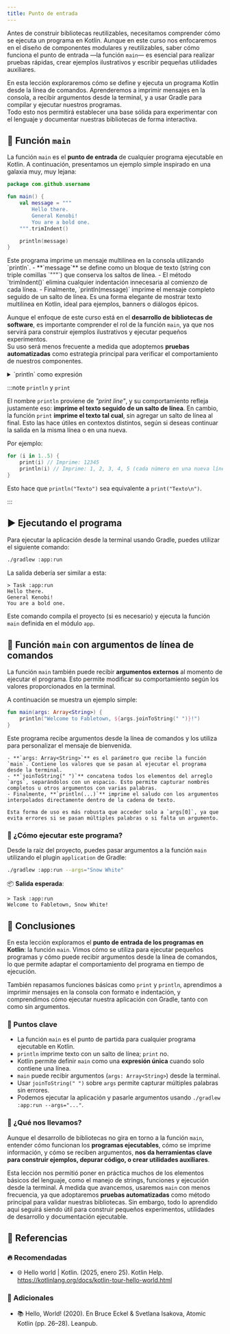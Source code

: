 ```yaml
---
title: Punto de entrada
---
```


<ReadingTime />

Antes de construir bibliotecas reutilizables, necesitamos comprender cómo se ejecuta un programa en Kotlin. Aunque en este curso nos enfocaremos en el diseño de componentes modulares y reutilizables, saber cómo funciona el punto de entrada —la función `main`— es esencial para realizar pruebas rápidas, crear ejemplos ilustrativos y escribir pequeñas utilidades auxiliares.

En esta lección exploraremos cómo se define y ejecuta un programa Kotlin desde la línea de comandos. Aprenderemos a imprimir mensajes en la consola, a recibir argumentos desde la terminal, y a usar Gradle para compilar y ejecutar nuestros programas.  
Todo esto nos permitirá establecer una base sólida para experimentar con el lenguaje y documentar nuestras bibliotecas de forma interactiva.

## 🚪 Función `main`

La función `main` es el **punto de entrada** de cualquier programa ejecutable en Kotlin. A continuación, presentamos un ejemplo simple inspirado en una galaxia muy, muy lejana:

```kotlin showLineNumbers title="app/src/main/kotlin/com/github/username/app.kt"
package com.github.username

fun main() {
    val message = """
        Hello there.
        General Kenobi!
        You are a bold one.
    """.trimIndent()

    println(message)
}
```

<Explanation>
    Este programa imprime un mensaje multilínea en la consola utilizando `println`.  
    - **`message`** se define como un bloque de texto (string con triple comillas `"""`) que conserva los saltos de línea.  
    - El método `trimIndent()` elimina cualquier indentación innecesaria al comienzo de cada línea.  
    - Finalmente, `println(message)` imprime el mensaje completo seguido de un salto de línea.  
    Es una forma elegante de mostrar texto multilínea en Kotlin, ideal para ejemplos, banners o diálogos épicos.
</Explanation>

Aunque el enfoque de este curso está en el **desarrollo de bibliotecas de software**, es importante comprender el rol de la función `main`, ya que nos servirá para construir ejemplos ilustrativos y ejecutar pequeños experimentos.  
Su uso será menos frecuente a medida que adoptemos **pruebas automatizadas** como estrategia principal para verificar el comportamiento de nuestros componentes.

<details>
    <summary>`println` como expresión</summary>

    En Kotlin, `println` es una función que retorna un valor de tipo `Unit`, lo que significa que puede usarse como **una expresión**, no solo como una instrucción.

    Gracias a esto, podemos escribir la función `main` de forma más concisa utilizando la sintaxis de expresión única:

    ```kotlin showLineNumbers
    fun main() = println("Hello, World!")
    ```

    Aunque esta forma es perfectamente válida, **no es tan común** en la práctica para funciones `main`, ya que suele preferirse la forma tradicional con bloques explícitos. Aun así, es útil saber que esta sintaxis es posible y puede resultar conveniente para programas simples o ejemplos breves.
</details>

:::note `println` y `print`

El nombre `println` proviene de *"print line"*, y su comportamiento refleja justamente eso: **imprime el texto seguido de un salto de línea**. En cambio, la función `print` **imprime el texto tal cual**, sin agregar un salto de línea al final. Esto las hace útiles en contextos distintos, según si deseas continuar la salida en la misma línea o en una nueva.

Por ejemplo:

```kotlin showLineNumbers
for (i in 1..5) {
    print(i) // Imprime: 12345
    println(i) // Imprime: 1, 2, 3, 4, 5 (cada número en una nueva línea)
}
```

Esto hace que `println("Texto")` sea equivalente a `print("Texto\n")`.

:::

## ▶️ Ejecutando el programa

Para ejecutar la aplicación desde la terminal usando Gradle, puedes utilizar el siguiente comando:

```bash
./gradlew :app:run
```

La salida debería ser similar a esta:

```plaintext
> Task :app:run
Hello there.
General Kenobi!
You are a bold one.
```

Este comando compila el proyecto (si es necesario) y ejecuta la función `main` definida en el módulo `app`.

## 🧳 Función `main` con argumentos de línea de comandos

La función `main` también puede recibir **argumentos externos** al momento de ejecutar el programa. Esto permite modificar su comportamiento según los valores proporcionados en la terminal.

A continuación se muestra un ejemplo simple:

```kotlin showLineNumbers
fun main(args: Array<String>) {
    println("Welcome to Fabletown, ${args.joinToString(" ")}!")
}
```

<Explanation>
    Este programa recibe argumentos desde la línea de comandos y los utiliza para personalizar el mensaje de bienvenida.

    - **`args: Array<String>`** es el parámetro que recibe la función `main`. Contiene los valores que se pasan al ejecutar el programa desde la terminal.
    - **`joinToString(" ")`** concatena todos los elementos del arreglo `args`, separándolos con un espacio. Esto permite capturar nombres completos u otros argumentos con varias palabras.
    - Finalmente, **`println(...)`** imprime el saludo con los argumentos interpolados directamente dentro de la cadena de texto.

    Esta forma de uso es más robusta que acceder solo a `args[0]`, ya que evita errores si se pasan múltiples palabras o si falta un argumento.
</Explanation>

### 🚀 ¿Cómo ejecutar este programa?

Desde la raíz del proyecto, puedes pasar argumentos a la función `main` utilizando el plugin `application` de Gradle:

```bash
./gradlew :app:run --args="Snow White"
```

📦 **Salida esperada**:

```plaintext
> Task :app:run
Welcome to Fabletown, Snow White!
```

## 🎯 Conclusiones

En esta lección exploramos el **punto de entrada de los programas en Kotlin**: la función `main`. Vimos cómo se utiliza para ejecutar pequeños programas y cómo puede recibir argumentos desde la línea de comandos, lo que permite adaptar el comportamiento del programa en tiempo de ejecución.

También repasamos funciones básicas como `print` y `println`, aprendimos a imprimir mensajes en la consola con formato e indentación, y comprendimos cómo ejecutar nuestra aplicación con Gradle, tanto con como sin argumentos.

### 🔑 Puntos clave

- La función `main` es el punto de partida para cualquier programa ejecutable en Kotlin.
- `println` imprime texto con un salto de línea; `print` no.
- Kotlin permite definir `main` como una **expresión única** cuando solo contiene una línea.
- `main` puede recibir argumentos (`args: Array<String>`) desde la terminal.
- Usar `joinToString(" ")` sobre `args` permite capturar múltiples palabras sin errores.
- Podemos ejecutar la aplicación y pasarle argumentos usando `./gradlew :app:run --args="..."`.

### 🧰 ¿Qué nos llevamos?

Aunque el desarrollo de bibliotecas no gira en torno a la función `main`, entender cómo funcionan los **programas ejecutables**, cómo se imprime información, y cómo se reciben argumentos, **nos da herramientas clave para construir ejemplos, depurar código, o crear utilidades auxiliares**.

Esta lección nos permitió poner en práctica muchos de los elementos básicos del lenguaje, como el manejo de strings, funciones y ejecución desde la terminal. A medida que avancemos, usaremos `main` con menos frecuencia, ya que adoptaremos **pruebas automatizadas** como método principal para validar nuestras bibliotecas. Sin embargo, todo lo aprendido aquí seguirá siendo útil para construir pequeños experimentos, utilidades de desarrollo y documentación ejecutable.

## 📖 Referencias

### 🔥 Recomendadas

- 🌐 Hello world | Kotlin. (2025, enero 25). Kotlin Help. https://kotlinlang.org/docs/kotlin-tour-hello-world.html

### 🔹 Adicionales

- 📚 Hello, World! (2020). En Bruce Eckel & Svetlana Isakova, Atomic Kotlin (pp. 26–28). Leanpub.
